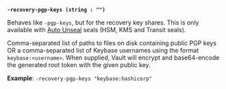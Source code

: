<a id="operator-flag-recovery-pgp-keys" />

**`-recovery-pgp-keys (string : "")`**

Behaves like `-pgp-keys`, but for the recovery key shares. This is only available 
with [Auto Unseal](/vault/docs/concepts/seal#auto-unseal) seals (HSM, KMS and 
Transit seals).

Comma-separated list of paths to files on disk containing public PGP keys OR 
a comma-separated list of Keybase usernames using the format `keybase:<username>`. 
When supplied, Vault will encrypt and base64-encode the generated root token with 
the given public key.

**Example**: `-recovery-pgp-keys "keybase:hashicorp"`
